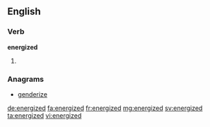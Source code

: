 ==English==

===Verb===
'''energized'''

# {{past of|energize}}

===Anagrams===
* [[genderize#English|genderize]]

[[de:energized]]
[[fa:energized]]
[[fr:energized]]
[[mg:energized]]
[[sv:energized]]
[[ta:energized]]
[[vi:energized]]